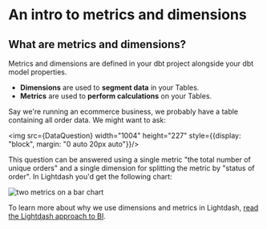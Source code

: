 
# An intro to metrics and dimensions

## What are metrics and dimensions?

Metrics and dimensions are defined in your dbt project alongside your dbt model properties.

* **Dimensions** are used to **segment data** in your Tables.
* **Metrics** are used to **perform calculations** on your Tables.

Say we're running an ecommerce business, we probably have a table containing all order data. We might want to
ask:

<img src={DataQuestion} width="1004" height="227" style={{display: "block", margin: "0 auto 20px auto"}}/>

This question can be answered using a single metric "the total number of unique orders" and a single dimension for
splitting the metric by "status of order". In Lightdash you'd get the following chart:

![two metrics on a bar chart](./assets/metric-on-bar-chart.png)

To learn more about why we use dimensions and metrics in Lightdash, [read the Lightdash approach to BI](/best-practice/lightdash-way).

